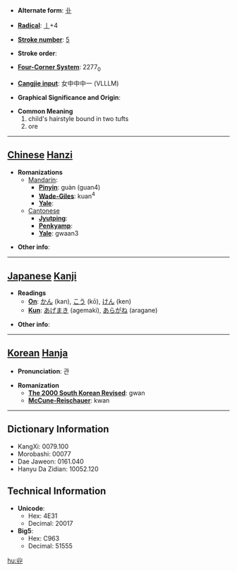 * '''Alternate form''': [[卝]]

* '''[[Wiktionary:Chinese radical index| Radical]]''': [[Wiktionary:Chinese radical index 丨|丨]]+4

* '''[[Wiktionary:Chinese total strokes index|Stroke number]]''': [[Wiktionary:Chinese total strokes index 5|5]]

* '''Stroke order''': 

* '''[[Wiktionary:Chinese four corner index|Four-Corner System]]''': 2277<sub>0</sub>

* '''[[Wiktionary:Chinese Cangjie index|Cangjie input]]''': 女中中中一 (VLLLM)

* '''Graphical Significance and Origin''': 

* '''Common Meaning'''
*#child's hairstyle bound in two tufts
*# ore


----

== [[Chinese]] [[Hanzi]] ==

* '''Romanizations'''
** [[Mandarin]]:
*** '''[[Pinyin]]''': guàn (guan4)
*** '''[[Wade-Giles]]''': kuan<sup>4</sup>
*** '''[[Yale]]''': 
**[[Cantonese]]
***'''[[Jyutping]]''':
***'''[[Penkyamp]]''': 
***'''[[Yale]]''': gwaan3

* '''Other info''': 

----

== [[Japanese]] [[Kanji]] ==

* '''Readings'''
** '''[[On]]''': [[かん]] (kan), [[こう]] (kō), [[けん]] (ken)
** '''[[Kun]]''': [[あげまき]] (agemaki), [[あらがね]] (aragane)

* '''Other info''':  

----

== [[Korean]] [[Hanja]] ==

* '''Pronunciation''': 관

* '''Romanization'''
** '''[[The 2000 South Korean Revised Romanization|The 2000 South Korean Revised]]''': gwan
** '''[[McCune-Reischauer]]''': kwan

----

== Dictionary Information ==

* KangXi: 0079.100
* Morobashi: 00077
* Dae Jaweon: 0161.040
* Hanyu Da Zidian: 10052.120

== Technical Information ==

* '''Unicode''':
** Hex: 4E31
** Decimal: 20017
* '''Big5''':
** Hex: C963
** Decimal: 51555

[[hu:丱]]